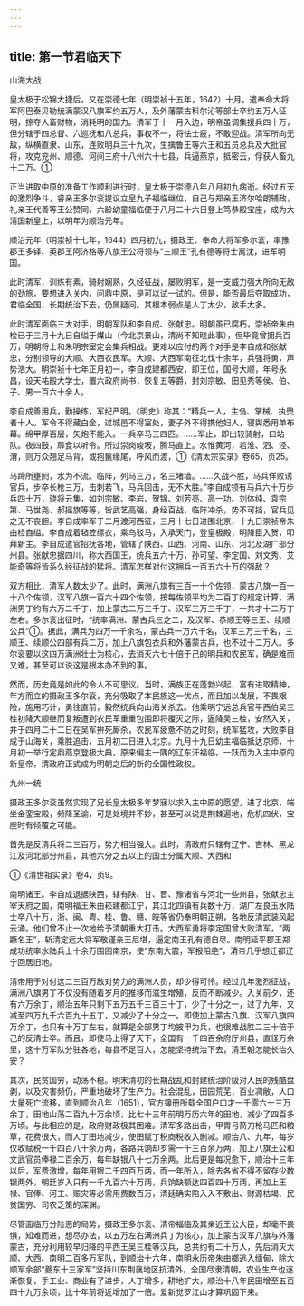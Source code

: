 ```yaml
---
---
---
```

title: 第一节君临天下
---



山海大战

皇太极于松锦大捷后，又在崇德七年（明崇祯十五年，1642）十月，遣奉命大将军阿巴泰贝勒统满蒙汉八旗军约五万人，及外藩蒙古科尔沁等部士卒约五万人征明，掠夺人畜财物，消耗明的国力。清军于十一月入边，明帝虽调集援兵四十万，但分辖于四总督、六巡抚和八总兵，事权不一，将怯士疲，不敢迎战。清军所向无敌，纵横直隶、山东，连败明兵三十九次，生擒鲁王等六王和五员总兵及大批官将，攻克兖州、顺德、河间三府十八州六十七县，兵逼燕京，抵密云，俘获人畜九十二万。①

正当进取中原的准备工作顺利进行时，皇太极于崇德八年八月初九病逝。经过五天的激烈争斗，睿亲王多尔衮提议立皇九子福临继位，自己与郑亲王济尔哈朗辅政，礼亲王代善等王公赞同，六龄幼童福临便于八月二十六日登上笃恭殿宝座，成为大清国新皇上，以明年为顺治元年。

顺治元年（明崇祯十七年，1644）四月初九，摄政王、奉命大将军多尔衮，率豫郡王多铎、英郡王阿济格等八旗王公将领与“三顺王”孔有德等将士离沈，进军明国。

此时清军，训练有素，骑射娴熟，久经征战，屡败明军，是一支威力强大所向无敌的劲旅，要想进入关内，问鼎中原，是可以试一试的。但是，能否最后夺取成功，君临全国，长期统治下去，仍属疑问。其根本弱点是人丁太少，敌手太多。

此时清军面临三大对手，明朝军队和李自成、张献忠。明朝虽已腐朽，崇祯帝朱由检已于三月十九日自缢于煤山（今北京景山，清尚不知晓此事），但毕竟曾拥兵百万，明朝将士和朱明宗室定会集兵相战。更难以应付的两个对手是李自成和张献忠，分别领导的大顺、大西农民军。大顺、大西军南征北伐十余年，兵强将勇，声势浩大。明崇祯十七年正月初一，李自成建都西安，即王位，国号大顺，年号永昌，设天祐殿大学士，置六政府尚书，恢复五等爵，封刘宗敏、田见秀等侯、伯、子、男一百六十余人。

李自成善用兵，勤操练，军纪严明。《明史》称其：“精兵一人，主刍、掌械、执爂者十人。军令不得藏白金，过城邑不得室处，妻子外不得携他妇人，寝舆悉用单布幕。绵甲厚百层，矢炮不能入。一兵卒马三四匹。……军止，即出较骑射，曰站队。夜四鼓，蓐食以听令。所过崇岗峻坂，腾马直上。水惟黄河，若淮、泗、泾、渭，则万众翘足马背，或抱鬣缘尾，呼风而渡，①《清太宗实录》卷65，页25。

马蹄所壅阏，水为不流。临阵，列马三万，名三堵墙。……久战不胜，马兵佯败诱官兵，步卒长枪三万，击刺若飞，马兵回击，无不大胜。”李自成领有马兵六十万步兵四十万，骁将云集，如刘宗敏、李岩、贺锦、刘芳亮、高一功、刘体纯、袁宗第、马世尧、郝摇旗等等，皆武艺高强，身经百战，临阵冲杀，势不可挡，官兵见之无不丧胆。李自成率军于二月渡河西征，三月十七日进围北京，十九日崇祯帝朱由检自缢。李自成着毡笠缥衣，乘乌驳马，入承天门，登皇极殿，明降臣入贺，叩拜新主。李自成遣官招抚各地，管辖了陕西、山西、河南、山东、河北及湖广部分州县。张献忠据四川，称大西国王，统兵五六十万，孙可望、李定国、刘文秀、艾能奇等将皆系久经征战的猛将。清军怎样对付这拥兵一百五六十万的强敌？

双方相比，清军人数太少了。此时，满洲八旗有三百一十个佐领，蒙古八旗一百一十八个佐领，汉军八旗一百六十四个佐领，按每佐领平均为二百丁的规定计算，满洲男丁约有六万二千丁，加上蒙古二万三千丁、汉军三万三千丁，一共才十二万丁左右。多尔衮出征时，“统率满洲、蒙古兵三之二，及汉军、恭顺王等三王、续顺公兵”①。据此，满兵为四万一千余名，蒙古兵一万六千名，汉军三万三千名，三顺王、续顺公四部有兵二万，加上八旗包衣兵和外藩蒙古兵，也不过十二万人。多尔衮要以这四万满洲壮士为核心，去消灭六七十倍于己的明兵和农民军，确是难而又难，甚至可以说这是根本办不到的事。

然而，历史竟是如此的令人不可思议。当时，满族正在蓬勃兴起，富有进取精神，年方而立的摄政王多尔衮，充分吸取了本民族这一优点，而且加以发展，不畏艰险，施用巧计，勇往直前，毅然统兵向山海关杀去。他乘明宁远总兵官平西伯吴三桂初降大顺继而复叛遭到农民军重重包围即将覆灭之际，逼降吴三桂，安然入关，并于四月二十二日在吴军拚死厮杀，农民军疲惫不防之时刻，统军猛攻，大败李自成于山海关，乘胜追击，五月初二日进入北京。九月十九日幼主福临抵达京师，十月初一举行定鼎燕京登极大典，原来偏主一隅的辽东汗福临，一跃而为入主中原的新皇帝，清政府正式成为明朝之后的新的全国性政权。

九州一统

摄政王多尔衮虽然实现了兄长皇太极多年梦寐以求入主中原的愿望，进了北京，端坐金銮宝殿，频降圣谕，可是处境并不妙，甚至可以说是荆棘遍地，危机四伏，宝座时有倾覆之可能。

首先是反清兵将二三百万，势力相当强大。此时，清政府只辖有辽宁、吉林、黑龙江及河北部分州县，其他六分之五以上的国土分属大顺、大西和

①《清世祖实录》卷4，页9。

南明诸王。李自成退据陕西，辖有陕、甘、晋、豫诸省与河北一些州县，张献忠主宰天府之国，南明福王朱由崧建都江宁，其江北四镇有兵数十万，湖广左良玉水陆士卒八十万，浙、闽、粤、桂、鲁、赣、皖等省仍奉明朝正朔，各地反清武装风起云涌。他们曾不止一次地给予清朝重大打击。大西军勇将李定国曾大败清军，“两蹶名王”，斩清定远大将军敬谨亲王尼堪，逼定南王孔有德自尽。南明延平郡王郑成功统率水陆兵士十余万围困南京，使“东南大震，军报阻绝”，清帝几乎想迁都辽宁回居旧地。

清帝用于对付这二三百万敌对势力的满洲人员，却少得可怜。经过几年激烈征战，满洲八旗男丁不仅没有随着岁月的推移而滋生增殖，反而不断减少。入关前夕，还有六万余丁，顺治五年只剩下五万五千三百三十丁，少了十分之一，过了九年，又减至四万九千六百九十五丁，又减少了十分之一。即使加上蒙古八旗、汉军八旗四万余丁，也只有十万丁左右，就算是全部男丁均披甲为兵，也很难战胜二三十倍于己的反清士卒。而且，即使马上得了天下，全国有一千四百余府厅州县，直径万余里，这十万军队分驻各地，每县不足百人，怎能坚持统治下去，清王朝怎能长治久安？

其次，民贫国穷，动荡不稳。明末清初的长期战乱和封建统治阶级对人民的残酷盘剥，以及灾害频仍，严重地破坏了生产力。社会混乱，田园荒芜，百业凋敝，人口大量死亡流移，直到顺治八年（1651），官方簿册所载全国户口才一千零六十三万余丁，田地山荡二百九十万余顷，比七十三年前明万历六年的田地，减少了四百多万顷。与此相应的是，政府财政极其困难。清军多路出击，甲胄弓箭刀枪马匹和粮草，花费很大，而人丁田地减少，使田赋丁税商税收入剧减。顺治八、九年，每岁仅收赋税一千四百八十余万两，各路兵饷却岁需一千三百余万两，加上八旗王公和文武官员俸禄二百余万，每年缺银八十七万余两。此后更是每况愈下，顺治十三年以后，军费激增，每年用银二千四百万两，而一年所入，除去各省不得不留存少数银两外，朝廷岁入只有一千九百六十万两，兵饷缺额达四百四十万两，再加上王禄、官俸、河工、赈灾等必需用费数百万，清廷确实陷入入不敷出、财源枯竭、民贫国穷、司农乏策的深渊。

尽管面临万分险恶的局势，摄政王多尔衮、清帝福临及其亲近王公大臣，却毫不畏惧，知难而进，想尽办法，以五万左右满洲兵丁为核心，加上蒙古汉军八旗与外藩蒙古，充分利用较早归降的平西王吴三桂等汉兵，总共约有二十万人，先后消灭大顺、大西、南明二百多万军队，到顺治十六年，南明永历帝朱由榔逃入缅甸，除大顺军余部“夔东十三家军”坚持川东荆襄地区抗清外，全国尽隶清朝。农业生产也逐渐恢复，手工业、商业有了进步，人丁增多，耕地扩大，顺治十八年民田增至五百四十九万余顷，比十年前将近增加了一倍。爱新觉罗江山才算巩固下来。